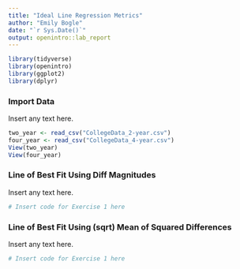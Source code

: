 ```yaml
---
title: "Ideal Line Regression Metrics"
author: "Emily Bogle"
date: "`r Sys.Date()`"
output: openintro::lab_report
---
```


```r
library(tidyverse)
library(openintro)
library(ggplot2)
library(dplyr)
```

### Import Data

Insert any text here.

```r
two_year <- read_csv("CollegeData_2-year.csv")
four_year <- read_csv("CollegeData_4-year.csv")
View(two_year)
View(four_year)
```

### Line of Best Fit Using Diff Magnitudes

Insert any text here.

```r
# Insert code for Exercise 1 here
```

### Line of Best Fit Using (sqrt) Mean of Squared Differences 

Insert any text here.

```r
# Insert code for Exercise 1 here
```

